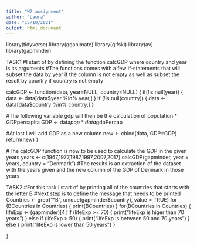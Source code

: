```yaml
---
title: "W7 assignment"
author: "Laura"
date: "15/10/2021"
output: html_document
---
```

  

library(tidyverse)
library(gganimate)
library(gifski)
library(av)
library(gapminder)

TASK1
#I start of by defining the function calcGDP where country and year is its arguments
#The functions comes with a few if-statements that will subset the data by year if the column is not empty as well as subset the result by country if country is not empty

calcGDP <- function(data, year=NULL, country=NULL) {
  if(!is.null(year)) {
    data <- data[data$year %in% year,]
  }
  if (!is.null(country)) {
    data <- data[data$country %in% country,]
  }
  
  #The following variable gdp will then be the calculation of population * GDPpercapita 
  GDP <- data$pop * data$gdpPercap
  
  #At last I will add GDP as a new column
  new <- cbind(data, GDP=GDP)
  return(new)
}

#The calcGDP function is now to be used to calculate the GDP in the given years
years <- c(1967,1977,1987,1997,2007,2017)
calcGDP(gapminder, year = years, country = "Denmark")
#The results is an extraction of the dataset with the years given and the new column of the GDP of Denmark in those years 



TASK2
#For this task i start of by printing all of the countries that starts with the letter B
#Next step is to define the message that needs to be printed 
Countries <- grep("^B", unique(gapminder$country), value = TRUE)
for (BCountries in Countries) {
  print(BCountries)
}
for(BCountries in Countries) {
  lifeExp <- (gapminder)[4]
  if (lifeExp >= 70) {
    print("lifeExp is higer than 70 years")
  } else if (lifeExp > 50) {
    print("lifeExp is between 50 and 70 years")
  } else {
    print("lifeExp is lower than 50 years")
  }
  
}



